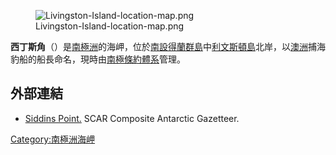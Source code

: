 [[Image:Livingston-Island-location-map.png|thumb]]

{{Coord|62|32|41.8|S|60|26|05|W||display=title}}

'''西丁斯角'''（{{lang-en|Siddins Point}}）是[[南極洲|南極洲]]的海岬，位於[[南設得蘭群島|南設得蘭群島]]中[[利文斯頓島|利文斯頓島]]北岸，以[[澳洲|澳洲]]捕海豹船的船長命名，現時由[[南極條約體系|南極條約體系]]管理。

==外部連結==
* [https://data.aad.gov.au/aadc/gaz/scar/display_name.cfm?gaz_id=111176 Siddins Point.]{{Wayback|url=https://data.aad.gov.au/aadc/gaz/scar/display_name.cfm?gaz_id=111176 |date=20130928073945 }} SCAR Composite Antarctic Gazetteer.

{{Antarctica-geo-stub}}
[[Category:南極洲海岬|Category:南極洲海岬]]
